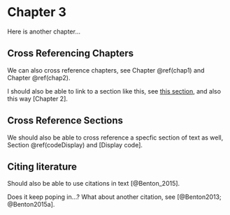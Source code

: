 # Chapter 3 {#chap3}

Here is another chapter...

## Cross Referencing Chapters

We can also cross reference chapters, see Chapter \@ref(chap1) and Chapter \@ref(chap2).

I should also be able to link to a section like this, see [this section](#chap2), and also this way [Chapter 2].

## Cross Reference Sections

We should also be able to cross reference a specfic section of text as well, Section \@ref(codeDisplay) and [Display code].

## Citing literature

Should also be able to use citations in text [@Benton_2015]. 

Does it keep poping in...? What about another citation, see [@Benton2013; @Benton2015a].


